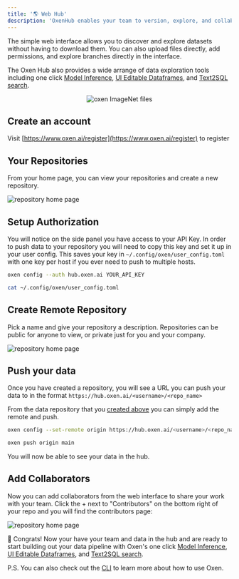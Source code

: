 ```yaml
---
title: '🌎 Web Hub'
description: 'OxenHub enables your team to version, explore, and collaborate on your datasets.'
---
```


The simple web interface allows you to discover and explore datasets without having to download them. You can also upload files directly, add permissions, and explore branches directly in the interface.

The Oxen Hub also provides a wide arrange of data exploration tools including
one click [Model Inference](/features/models), [UI Editable
Dataframes](/features/data_frames), and [Text2SQL search](/features/text2sql).

<p align="center">
    <img src="/images/image-net-example.png?raw=true" alt="oxen ImageNet files" />
</p>

## Create an account

Visit [https://www.oxen.ai/register](https://www.oxen.ai/register) to register

## Your Repositories

From your home page, you can view your repositories and create a new repository.

![repository home page](/images/mathias_account.png)

## Setup Authorization

You will notice on the side panel you have access to your API Key. In order to push data to your repository you will need to copy this key and set it up in your user config. This saves your key in `~/.config/oxen/user_config.toml` with one key per host if you ever need to push to multiple hosts.

```bash
oxen config --auth hub.oxen.ai YOUR_API_KEY
```

```bash
cat ~/.config/oxen/user_config.toml
```

## Create Remote Repository

Pick a name and give your repository a description. Repositories can be public for anyone to view, or private just for you and your company.

![repository home page](/images/new_repo.png)

## Push your data

Once you have created a repository, you will see a URL you can push your data to in the format `https://hub.oxen.ai/<username>/<repo_name>`

From the data repository that you [created above](https://github.com/Oxen-AI/oxen-release#create-repository) you can simply add the remote and push.

```bash
oxen config --set-remote origin https://hub.oxen.ai/<username>/<repo_name>
```

```bash
oxen push origin main
```

You will now be able to see your data in the hub.

## Add Collaborators

Now you can add collaborators from the web interface to share your work with your team. Click the + next to "Contributors" on the bottom right of your repo and you will find the contributors page:

![repository home page](/images/collaborate_page.png)

🎉 Congrats! Now your have your team and data in the hub and are ready to start
building out your data pipeline with Oxen's one click [Model
Inference](/features/models), [UI Editable Dataframes](/features/data_frames),
and [Text2SQL search](/features/text2sql).

P.S. You can also check out the [CLI](/getting-started/cli) to learn more about how to use Oxen.
